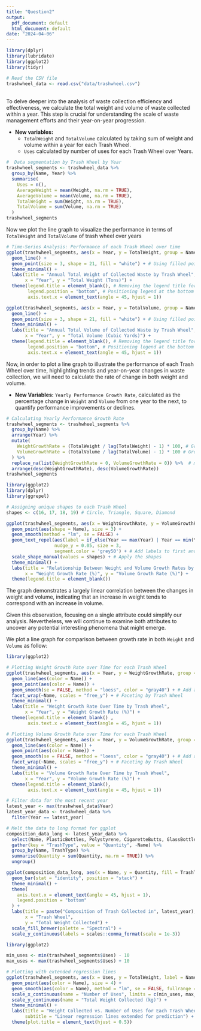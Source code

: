 ```yaml
---
title: "Question2"
output:
  pdf_document: default
  html_document: default
date: "2024-04-06"
---
```


```r
library(dplyr)
library(lubridate)
library(ggplot2)
library(tidyr)

# Read the CSV file
trashwheel_data <- read.csv("data/trashwheel.csv")
```

\
To delve deeper into the analysis of waste collection efficiency and effectiveness, we calculate the total weight and volume of waste collected within a year. This step is crucial for understanding the scale of waste management efforts and their year-on-year progression.

-   **New variables:**
    -   `TotalWeight` and `TotalVolume` calculated by taking sum of weight and volume within a year for each Trash Wheel.
    -   `Uses` calculated by number of uses for each Trash Wheel over Years.

```r
#  Data segmentation by Trash Wheel by Year
trashwheel_segments <- trashwheel_data %>%
  group_by(Name, Year) %>%
  summarise(
    Uses = n(),
    AverageWeight = mean(Weight, na.rm = TRUE),
    AverageVolume = mean(Volume, na.rm = TRUE),
    TotalWeight = sum(Weight, na.rm = TRUE),
    TotalVolume = sum(Volume, na.rm = TRUE)
  ) 
trashwheel_segments
```

Now we plot the line graph to visualize the performance in terms of `TotalWeight` and `TotalVolume` of trash wheel over years

```r
# Time-Series Analysis: Performance of each Trash Wheel over time
ggplot(trashwheel_segments, aes(x = Year, y = TotalWeight, group = Name, color = Name)) +
  geom_line() +
  geom_point(size = 3, shape = 21, fill = "white") + # Using filled points for better visibility
  theme_minimal() +
  labs(title = "Annual Total Weight of Collected Waste by Trash Wheel",
       x = "Year", y = "Total Weight (Tons)") +
  theme(legend.title = element_blank(), # Removing the legend title for clarity
        legend.position = "bottom", # Positioning legend at the bottom for easy comparison
        axis.text.x = element_text(angle = 45, hjust = 1)) 

ggplot(trashwheel_segments, aes(x = Year, y = TotalVolume, group = Name, color = Name)) +
  geom_line() +
  geom_point(size = 3, shape = 21, fill = "white") + # Using filled points for better visibility
  theme_minimal() +
  labs(title = "Annual Total Volume of Collected Waste by Trash Wheel",
       x = "Year", y = "Total Volume (Cubic Yards)") +
  theme(legend.title = element_blank(), # Removing the legend title for clarity
        legend.position = "bottom", # Positioning legend at the bottom for easy comparison
        axis.text.x = element_text(angle = 45, hjust = 1)) 
```

Now, in order to plot a line graph to illustrate the performance of each Trash Wheel over time, highlighting trends and year-on-year changes in waste collection, we will need to calculate the rate of change in both weight and volume.

-   **New Variables:** `Yearly Performance Growth Rate`, calculated as the percentage change in `Weight` and `Volume` from one year to the next, to quantify performance improvements or declines.

```r
# Calculating Yearly Performance Growth Rate
trashwheel_segments <- trashwheel_segments %>%
  group_by(Name) %>%
  arrange(Year) %>%
  mutate(
    WeightGrowthRate = (TotalWeight / lag(TotalWeight) - 1) * 100, # Growth weight rate 
    VolumeGrowthRate = (TotalVolume / lag(TotalVolume) - 1) * 100 # Growth volume rate 
  ) %>% 
  replace_na(list(WeightGrowthRate = 0, VolumeGrowthRate = 0)) %>%  # means that at the time when a trash wheel start to be used, we set the intial value for the rate equals to 0. 
  arrange(desc(WeightGrowthRate), desc(VolumeGrowthRate))
trashwheel_segments
```

```r
library(ggplot2)
library(dplyr)
library(ggrepel)

# Assigning unique shapes to each Trash Wheel
shapes <- c(16, 17, 18, 19) # Circle, Triangle, Square, Diamond

ggplot(trashwheel_segments, aes(x = WeightGrowthRate, y = VolumeGrowthRate, color = Name)) +
  geom_point(aes(shape = Name), size = 3) + 
  geom_smooth(method = "lm", se = FALSE) +
  geom_text_repel(aes(label = if_else(Year == max(Year) | Year == min(Year), as.character(Year), "")),
                  nudge_y = 0.05, size = 3, 
                  segment.color = 'grey50') + # Add labels to first and last years for clarity
  scale_shape_manual(values = shapes) + # Apply the shapes
  theme_minimal() +
  labs(title = "Relationship Between Weight and Volume Growth Rates by Trash Wheel",
       x = "Weight Growth Rate (%)", y = "Volume Growth Rate (%)") +
  theme(legend.title = element_blank()) 
```

The graph demonstrates a largely linear correlation between the changes in weight and volume, indicating that an increase in weight tends to correspond with an increase in volume.

Given this observation, focusing on a single attribute could simplify our analysis. Nevertheless, we will continue to examine both attributes to uncover any potential interesting phenomena that might emerge.

We plot a line graph for comparison between growth rate in both `Weight` and `Volume` as follow:

```r
library(ggplot2)

# Plotting Weight Growth Rate over Time for each Trash Wheel
ggplot(trashwheel_segments, aes(x = Year, y = WeightGrowthRate, group = Name)) +
  geom_line(aes(color = Name)) +
  geom_point(aes(color = Name)) +
  geom_smooth(se = FALSE, method = "loess", color = "gray40") + # Add a smooth trend line
  facet_wrap(~Name, scales = "free_y") + # Faceting by Trash Wheel
  theme_minimal() +
  labs(title = "Weight Growth Rate Over Time by Trash Wheel",
       x = "Year", y = "Weight Growth Rate (%)") +
  theme(legend.title = element_blank() , 
        axis.text.x = element_text(angle = 45, hjust = 1))

# Plotting Volume Growth Rate over Time for each Trash Wheel
ggplot(trashwheel_segments, aes(x = Year, y = VolumeGrowthRate, group = Name)) +
  geom_line(aes(color = Name)) +
  geom_point(aes(color = Name)) +
  geom_smooth(se = FALSE, method = "loess", color = "gray40") + # Add a smooth trend line
  facet_wrap(~Name, scales = "free_y") + # Faceting by Trash Wheel
  theme_minimal() +
  labs(title = "Volume Growth Rate Over Time by Trash Wheel",
       x = "Year", y = "Volume Growth Rate (%)") +
  theme(legend.title = element_blank(), 
        axis.text.x = element_text(angle = 45, hjust = 1))
```

```r
# Filter data for the most recent year
latest_year <- max(trashwheel_data$Year)
latest_year_data <- trashwheel_data %>%
  filter(Year == latest_year)

# Melt the data to long format for ggplot
composition_data_long <- latest_year_data %>%
  select(Name, PlasticBottles, Polystyrene, CigaretteButts, GlassBottles, PlasticBags, Wrappers, SportsBalls) %>%
  gather(key = "TrashType", value = "Quantity", -Name) %>%
  group_by(Name, TrashType) %>%
  summarise(Quantity = sum(Quantity, na.rm = TRUE)) %>%
  ungroup()

ggplot(composition_data_long, aes(x = Name, y = Quantity, fill = TrashType)) + 
  geom_bar(stat = "identity", position = "stack") +
  theme_minimal() +
  theme(
    axis.text.x = element_text(angle = 45, hjust = 1),
    legend.position = "bottom" 
  ) +
  labs(title = paste("Composition of Trash Collected in", latest_year), 
       x = "Trash Wheel",
       y = "Total Weight Collected") +
  scale_fill_brewer(palette = "Spectral") + 
  scale_y_continuous(labels = scales::comma_format(scale = 1e-3))

```

```r
library(ggplot2)

min_uses <- min(trashwheel_segments$Uses) - 10
max_uses <- max(trashwheel_segments$Uses) + 10

# Plotting with extended regression lines
ggplot(trashwheel_segments, aes(x = Uses, y = TotalWeight, label = Name)) +
  geom_point(aes(color = Name), size = 4) +
  geom_smooth(aes(color = Name), method = "lm", se = FALSE, fullrange = TRUE) +
  scale_x_continuous(name = "Number of Uses", limits = c(min_uses, max_uses)) +
  scale_y_continuous(name = "Total Weight Collected (kg)") +
  theme_minimal() +
  labs(title = "Weight Collected vs. Number of Uses for Each Trash Wheel",
       subtitle = "Linear regression lines extended for prediction") +
  theme(plot.title = element_text(hjust = 0.5))
```
